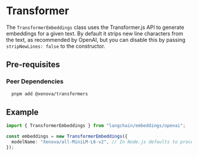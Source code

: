# Transformer

The `TransformerEmbeddings` class uses the Transformer.js API to generate embeddings for a given text. By default it strips new line characters from the text, as recommended by OpenAI, but you can disable this by passing `stripNewLines: false` to the constructor.

## Pre-requisites

### Peer Dependencies

```bash
  pnpm add @xenova/transformers
```

## Example

```typescript
import { TransformerEmbeddings } from "langchain/embeddings/openai";

const embeddings = new TransformerEmbeddings({
  modelName: "Xenova/all-MiniLM-L6-v2", // In Node.js defaults to process.env.OPENAI_API_KEY
});
```
